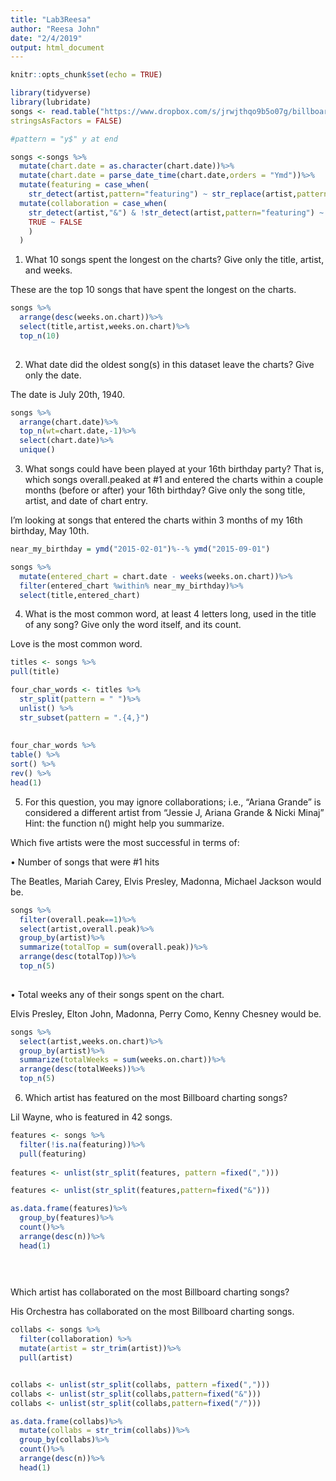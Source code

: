 ```yaml
---
title: "Lab3Reesa"
author: "Reesa John"
date: "2/4/2019"
output: html_document
---
```


```r
knitr::opts_chunk$set(echo = TRUE)
```


```r
library(tidyverse)
library(lubridate)
songs <- read.table("https://www.dropbox.com/s/jrwjthqo9b5o07g/billboard_songs.txt?dl=1",header = TRUE,
stringsAsFactors = FALSE)
```

```r

#pattern = "y$" y at end

songs <-songs %>%
  mutate(chart.date = as.character(chart.date))%>%
  mutate(chart.date = parse_date_time(chart.date,orders = "Ymd"))%>% 
  mutate(featuring = case_when(
    str_detect(artist,pattern="featuring") ~ str_replace(artist,pattern = ".* featuring ",replacement = "")))%>%
  mutate(collaboration = case_when(
    str_detect(artist,"&") & !str_detect(artist,pattern="featuring") ~ TRUE,
    TRUE ~ FALSE
    )
  )

```

1) What 10 songs spent the longest on the charts? Give only the title, artist, and weeks.

These are the top 10 songs that have spent the longest on the charts.

```r
songs %>%
  arrange(desc(weeks.on.chart))%>%
  select(title,artist,weeks.on.chart)%>%
  top_n(10)
  
```

2) What date did the oldest song(s) in this dataset leave the charts? Give only the date.

The date is July 20th, 1940.
```r
songs %>% 
  arrange(chart.date)%>%
  top_n(wt=chart.date,-1)%>%
  select(chart.date)%>%
  unique()

```

3) What songs could have been played at your 16th birthday party? That is, which songs overall.peaked at #1 and entered the charts within a couple months (before or after) your 16th birthday? Give only
the song title, artist, and date of chart entry.

I'm looking at songs that entered the charts within 3 months of my 16th birthday, May 10th.

```r

near_my_birthday = ymd("2015-02-01")%--% ymd("2015-09-01")

songs %>%
  mutate(entered_chart = chart.date - weeks(weeks.on.chart))%>%
  filter(entered_chart %within% near_my_birthday)%>%
  select(title,entered_chart)

```

4) What is the most common word, at least 4 letters long, used in the title of any song? Give only the
word itself, and its count.

Love is the most common word.
```r
titles <- songs %>%
pull(title)

four_char_words <- titles %>%
  str_split(pattern = " ")%>%
  unlist() %>%
  str_subset(pattern = ".{4,}")
  
  
four_char_words %>%
table() %>%
sort() %>%
rev() %>%
head(1)

```

5) 
For this question, you may ignore collaborations; i.e., “Ariana Grande” is considered a different artist from
“Jessie J, Ariana Grande & Nicki Minaj”
Hint: the function n() might help you summarize.

Which five artists were the most successful in terms of:

• Number of songs that were #1 hits

The Beatles, Mariah Carey, Elvis Presley, Madonna, Michael Jackson would be.

```r
songs %>% 
  filter(overall.peak==1)%>%
  select(artist,overall.peak)%>%
  group_by(artist)%>%
  summarize(totalTop = sum(overall.peak))%>%
  arrange(desc(totalTop))%>%
  top_n(5)
  
```

• Total weeks any of their songs spent on the chart.

Elvis Presley, Elton John, Madonna, Perry Como, Kenny Chesney would be.

```r

songs %>% 
  select(artist,weeks.on.chart)%>%
  group_by(artist)%>%
  summarize(totalWeeks = sum(weeks.on.chart))%>%
  arrange(desc(totalWeeks))%>%
  top_n(5)

```


6) Which artist has featured on the most Billboard charting songs? 

Lil Wayne, who is featured in 42 songs.

```r
features <- songs %>%
  filter(!is.na(featuring))%>%
  pull(featuring)
  
features <- unlist(str_split(features, pattern =fixed(",")))

features <- unlist(str_split(features,pattern=fixed("&")))

as.data.frame(features)%>%
  group_by(features)%>%
  count()%>%
  arrange(desc(n))%>%
  head(1)
  

  
```

Which artist has collaborated on the most Billboard charting songs?

His Orchestra has collaborated on the most Billboard charting songs.

```r

collabs <- songs %>%
  filter(collaboration) %>%
  mutate(artist = str_trim(artist))%>%
  pull(artist)


collabs <- unlist(str_split(collabs, pattern =fixed(",")))
collabs <- unlist(str_split(collabs,pattern=fixed("&")))
collabs <- unlist(str_split(collabs,pattern=fixed("/")))

as.data.frame(collabs)%>%
  mutate(collabs = str_trim(collabs))%>%
  group_by(collabs)%>%
  count()%>%
  arrange(desc(n))%>%
  head(1)
```